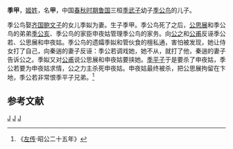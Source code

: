{{模板:Infobox 先秦人物
|名称= 季甲
|姓=姬
|氏=
|名=甲
|字=
|别名=
|别字=
|谥号=
|时代=春秋
|国家=[[鲁国|鲁国]] 
|出生=
|逝世日期=
|父=[[季公鸟|季公鸟]]
|母=季姒
}}
'''季甲'''，[[姬姓|姬姓]]，名'''甲'''，中国[[春秋时期|春秋时期]][[鲁国|鲁国]]三桓[[季武子|季武子]]幼子[[季公鸟|季公鸟]]的儿子。 

季公鸟娶[[齐国|齐国]][[鲍文子|鲍文子]]的女儿季姒为妻。生子季甲。季公鸟死了之后，[[公思展|公思展]]和季公鸟的弟弟[[季公亥|季公亥]]、季公鸟的家臣申夜姑管理季公鸟的家务。向[[公之|公之]]和[[公父穆伯|公甫]]反诬季公若、公思展和申夜姑。季公鸟的遗孀季姒和管伙食的檀私通，害怕被发现，她让侍女打了自己，向秦遄的妻子反诬：季公若调戏她，她不从，就打了他，秦遄的妻子告诉公之。季姒又对[[公父穆伯|公甫]]说公思展和申夜姑要挟她。[[季平子|季平子]]于是要杀了申夜姑，季公若要为申夜姑求情，公之力主杀死申夜姑。申夜姑最终被杀，把公思展拘留在卞地，季公若非常恨季平子兄弟。<ref>《[[左传|左传]]·昭公二十五年》</ref>
{{ahnentafel-compact5|align=center
|style=font-size: 90%; line-height: 110%;
|border=1
|boxstyle=padding-top: 0; padding-bottom: 0;
|boxstyle_1=background-color: #fcc;
|boxstyle_2=background-color: #fb9;
|boxstyle_3=background-color: #ffc;
|boxstyle_4=background-color: #bfc;
|boxstyle_5=background-color: #9fe;
|1= '''季甲'''
|2= '''父親:'''<br />[[季公鸟|季公鸟]]
|3= '''母親:'''<br />季姒
|4= '''祖父:'''<br />[[季武子|季武子]]
|5= 
|6= '''外祖父:'''<br />[[鲍文子|鲍文子]]
|7= 
|8= '''曾祖父:'''<br />[[季文子|季文子]]
}}

==参考文献==
<references/>
[[Category:鲁国人|J]]
[[Category:春秋战国政治人物|J]]
[[Category:春秋人|J]]